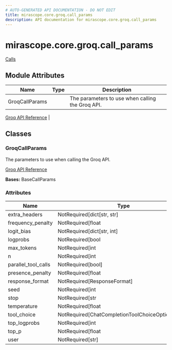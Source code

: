 ```yaml
---
# AUTO-GENERATED API DOCUMENTATION - DO NOT EDIT
title: mirascope.core.groq.call_params
description: API documentation for mirascope.core.groq.call_params
---
```


# mirascope.core.groq.call_params

<ApiType type="Module" />

<Info title="Usage">

[Calls](/docs/mirascope/learn/calls#provider-specific-parameters)

</Info>

## Module Attributes

| Name | Type | Description |
| ---- | ---- | ----------- |
| GroqCallParams |  | The parameters to use when calling the Groq API.

[Groq API Reference](https://console.groq.com/docs/api-reference#chat-create) |

## Classes

### GroqCallParams

<ApiType type="Class" />

The parameters to use when calling the Groq API.

[Groq API Reference](https://console.groq.com/docs/api-reference#chat-create)

**Bases:** BaseCallParams

### Attributes

| Name | Type | Description |
| ---- | ---- | ----------- |
| extra_headers | NotRequired[dict[str, str] | None] |  |
| frequency_penalty | NotRequired[float | None] |  |
| logit_bias | NotRequired[dict[str, int] | None] |  |
| logprobs | NotRequired[bool | None] |  |
| max_tokens | NotRequired[int | None] |  |
| n | NotRequired[int | None] |  |
| parallel_tool_calls | NotRequired[bool] |  |
| presence_penalty | NotRequired[float | None] |  |
| response_format | NotRequired[ResponseFormat] |  |
| seed | NotRequired[int | None] |  |
| stop | NotRequired[str | list[str] | None] |  |
| temperature | NotRequired[float | None] |  |
| tool_choice | NotRequired[ChatCompletionToolChoiceOptionParam] |  |
| top_logprobs | NotRequired[int | None] |  |
| top_p | NotRequired[float | None] |  |
| user | NotRequired[str] |  |



